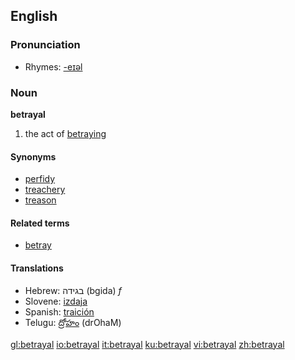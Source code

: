 ==English==

===Pronunciation===
*Rhymes: [[Rhymes:English:-eɪəl|-eɪəl]]

===Noun===
'''betrayal'''
# the act of [[betray]]ing

====Synonyms====
*[[perfidy]]
*[[treachery]]
*[[treason]]

====Related terms====
*[[betray]]

====Translations====
*Hebrew: בגידה (bgida) ''f''
*Slovene: [[izdaja]] {{f}}
*Spanish: [[traición]]
*Telugu: [[ద్రోహం]] (drOhaM)

[[gl:betrayal]]
[[io:betrayal]]
[[it:betrayal]]
[[ku:betrayal]]
[[vi:betrayal]]
[[zh:betrayal]]